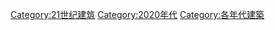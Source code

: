 [[Category:21世纪建筑|Category:21世纪建筑]]
[[Category:2020年代|Category:2020年代]]
[[Category:各年代建築|Category:各年代建築]]